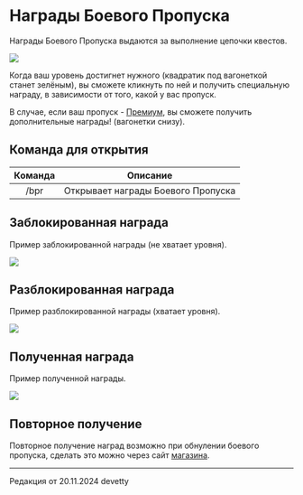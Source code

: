 # Награды Боевого Пропуска

Награды Боевого Пропуска выдаются за выполнение цепочки квестов.

<img src="https://s3.etty.su/wiki/survival/battlepass/rewards/menu.webp" />

Когда ваш уровень достигнет нужного (квадратик под вагонеткой станет зелёным), вы сможете кликнуть по ней и получить специальную награду, в зависимости от того, какой у вас пропуск.

В случае, если ваш пропуск - [Премиум](https://etty.su/docs/wiki/battlepass/bpinfo#Премиум%20пропуск), вы сможете получить дополнительные награды! (вагонетки снизу).

## Команда для открытия

| Команда | Описание |
| :---------: | :---------: |
| /bpr | Открывает награды Боевого Пропуска |

## Заблокированная награда

Пример заблокированной награды (не хватает уровня).

<img src="https://s3.etty.su/wiki/survival/battlepass/rewards/blocked_reward.webp" />

## Разблокированная награда

Пример разблокированной награды (хватает уровня).

<img src="https://s3.etty.su/wiki/survival/battlepass/rewards/unlocked_reward.webp" />

## Полученная награда

Пример полученной награды.

<img src="https://s3.etty.su/wiki/survival/battlepass/rewards/claimed_reward.webp" />

## Повторное получение

Повторное получение наград возможно при обнулении боевого пропуска, сделать это можно через сайт [магазина](https://etty.su/).

--------

<Badge bgColor="#ffad47" textColor="#000000">Редакция от 20.11.2024</Badge> <Badge bgColor="#88bfbd" textColor="#000000">devetty</Badge>